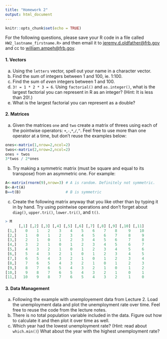 ```yaml
---
title: "Homework 2"
output: html_document
---
```


```r
knitr::opts_chunk$set(echo = TRUE)
```

For the following questions, please save your R code in a file called `HW2_lastname_firstname.R>` and then email it to [jeremy.d.oldfather@frb.gov](mailto:jeremy.d.oldfather@frb.gov) and cc to [william.ampeh@frb.gov](mailto:william.ampeh@frb.gov).

#### 1. Vectors

a.  Using the `letters` vector, spell out your name in a character vector.
b.  Find the sum of integers between 1 and 100, ie. 1:100.
c.  Find the sum of *even* integers between 1 and 100. 
d.  `3! = 1 * 2 * 3 = 6`. Using `factorial()` and `as.integer()`, what is the largest factorial you can represent in R as an integer? (Hint: It is less than 20!.) 
e.  What is the largest factorial you can represent as a double?

#### 2. Matrices

a.  Given the matrices `one` and `two` create a matrix of threes using each of the pointwise operators: `+`,`-`,`*`,`/`,`^`. Feel free to use more than one operator at a time, but don't reuse the examples below:

```r
ones<-matrix(1,nrow=2,ncol=2)
twos<-matrix(2,nrow=2,ncol=2)
ones + twos
3*twos / 2*ones
```

b.  Try making a symmetric matrix (must be square and equal to its transpose) from an asymmetric one. For example:
```r
A<-matrix(rnorm(9),nrow=3) # A is random. Definitely not symmetric.
B<-A+t(A)
B==t(B)                    # B is symmetric 
```
c.  Create the following matrix anyway that you like other than by typing it in by hand. Try using pointwise operations and don't forget about `diag()`, `upper.tri()`, `lower.tri()`, and `t()`.

```r
> M
      [,1] [,2] [,3] [,4] [,5] [,6] [,7] [,8] [,9] [,10] [,11]
 [1,]    0    1    2    3    4    5    6    7    8     9    10
 [2,]    1    0    1    2    3    4    5    6    7     8     9
 [3,]    2    1    0    1    2    3    4    5    6     7     8
 [4,]    3    2    1    0    1    2    3    4    5     6     7
 [5,]    4    3    2    1    0    1    2    3    4     5     6
 [6,]    5    4    3    2    1    0    1    2    3     4     5
 [7,]    6    5    4    3    2    1    0    1    2     3     4
 [8,]    7    6    5    4    3    2    1    0    1     2     3
 [9,]    8    7    6    5    4    3    2    1    0     1     2
[10,]    9    8    7    6    5    4    3    2    1     0     1
[11,]   10    9    8    7    6    5    4    3    2     1     0
```

#### 3. Data Management

a. Following the example with unemployement data from Lecture 2. Load the unemployment data and plot the unemployment rate over time. Feel free to reuse the code from the lecture notes.
b. There is no total population variable included in the data. Figure out how to calculate it and then plot it over time as well.
c. Which year had the lowest unemployment rate? (Hint: read about `which.min()`) What about the year with the highest unemployment rate?
